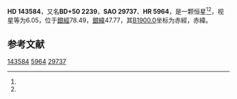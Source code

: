 {{Starbox begin
| name = HD 143584
}}
{{Starbox observe
| epoch = [[J2000.0|J2000.0]]
| constell = {{星座名待查}}<ref name=SIMBAD>{{cite web
 | url=http://simbad.u-strasbg.fr/simbad/sim-id?Ident=HR+5964
 | title =Pulsating variable Star
 | publisher=Centre de Données astronomiques de Strasbourg
 | work=SIMBAD
 | accessdate=2012-07-13}}</ref><ref name=DATA>{{cite web
 | url=http://vizier.u-strasbg.fr/viz-bin/VizieR-5?-out.add=.&-source=5050&-corr=PK=HR&-out.max=9999&HR=5964
 | title=VizieR Detailed Page
 | accessdate=2012-07-13
 | archive-url=https://web.archive.org/web/20160305052728/http://vizier.u-strasbg.fr/viz-bin/VizieR-5?-out.add=.&-source=5050&-corr=PK=HR&-out.max=9999&HR=5964
 | archive-date=2016-03-05
 | dead-url=yes
 }}</ref>
| 星官 = 
| ra = {{RA|15|59|4.4}}<ref name=SIMBAD /><ref name=DATA />
| dec = {{DEC|+49|52|52}}<ref name=SIMBAD /><ref name=DATA />
| appmag_v = 6.05<ref name=SIMBAD /><ref name=DATA />
}}
{{Starbox character
| class = F0IV<ref name=SIMBAD /><ref name=DATA />
| b-v = 0.29<ref name=SIMBAD /><ref name=DATA />
| u-b = 0.03<ref name=SIMBAD /><ref name=DATA />
| r-i = <ref name=SIMBAD /><ref name=DATA />
| variable = 
}}
{{Starbox astrometry
| radial_v = 0.03
| prop_mo_ra = 4
| parallax = 
| p_error = 
}}
{{Starbox catalog
| names =BD+50 2239，[[SAO星表|SAO]] 29737，[[HD星表|HD]] 143584，[[HR星表|HR]] 5964}}
{{Starbox reference |Simbad=HR+5964}}
{{Starbox end}}

'''HD 143584'''，又名'''BD+50 2239'''，'''SAO 29737'''、'''HR 5964'''，是一颗恒星<ref name=SIMBAD /><ref name=DATA />，视星等为6.05，位于[[銀道座標系|銀經]]78.49，[[銀道座標系|銀緯]]47.77，其[[B1900.0|B1900.0]]坐标为赤經{{RA|15|56|14}}，赤緯{{DEC|+50|47.77|57}}。

== 参考文献 ==
{{reflist}}

{{star-stub}}

[[Category:HD和HDE天體|143584]]
[[Category:HR天體|5964]]
[[Category:SAO天體|29737]]
